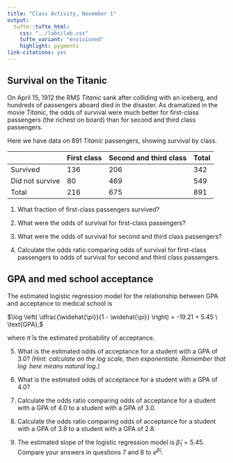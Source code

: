 ```yaml
---
title: "Class Activity, November 1"
output: 
  tufte::tufte_html:
    css: "../labs/lab.css"
    tufte_variant: "envisioned"
    highlight: pygments
link-citations: yes
---
```


## Survival on the Titanic

On April 15, 1912 the RMS *Titanic* sank after colliding with an iceberg, and hundreds of passengers aboard died in the disaster. As dramatized in the movie *Titanic*, the odds of survival were much better for first-class passengers (the richest on board) than for second and third class passengers.

Here we have data on 891 *Titanic* passengers, showing survival by class.

| | First class | Second and third class | Total |
| --- | --- | --- | --- |
| Survived | 136 | 206 | 342 |
| Did not survive | 80 | 469 | 549 |
| Total | 216 | 675 | 891 |

1. What fraction of first-class passengers survived?

2. What were the odds of survival for first-class passengers?

3. What were the odds of survival for second and third class passengers?

4. Calculate the odds ratio comparing odds of survival for first-class passengers to odds of survival for second and third class passengers.

## GPA and med school acceptance

The estimated logistic regression model for the relationship between GPA and acceptance to medical school is

$\log \left( \dfrac{\widehat{\pi}}{1 - \widehat{\pi}} \right) = -19.21 + 5.45 \ \text{GPA},$

where $\widehat{\pi}$ is the estimated probability of acceptance.

5. What is the estimated odds of acceptance for a student with a GPA of 3.0? *(Hint: calculate on the log scale, then exponentiate. Remember that $\log$ here means natural log.)*

6. What is the estimated odds of acceptance for a student with a GPA of 4.0?

7. Calculate the odds ratio comparing odds of acceptance for a student with a GPA of 4.0 to a student with a GPA of 3.0.

8. Calculate the odds ratio comparing odds of acceptance for a student with a GPA of 3.8 to a student with a GPA of 2.8.

9. The estimated slope of the logistic regression model is $\widehat{\beta}_1 = 5.45$. Compare your answers in questions 7 and 8 to $e^{\widehat{\beta}_1}$.
